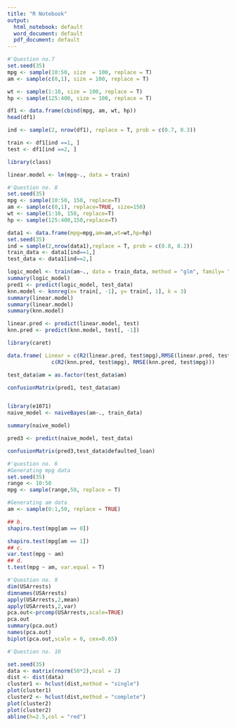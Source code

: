 ---
title: "R Notebook"
output:
  html_notebook: default
  word_document: default
  pdf_document: default
---

```{r}
#'Question no.7
set.seed(35)
mpg <- sample(10:50, size  = 100, replace = T)
am <- sample(c(0,1), size = 100, replace = T)

wt <- sample(1:10, size = 100, replace = T)
hp <- sample(125:400, size = 100, replace = T)

df1 <- data.frame(cbind(mpg, am, wt, hp))
head(df1)

ind <- sample(2, nrow(df1), replace = T, prob = c(0.7, 0.3))

train <- df1[ind ==1, ]
test <- df1[ind ==2, ]

library(class)

linear.model <- lm(mpg~., data = train)

```
```{r}
#'Question no. 8
set.seed(35)
mpg <- sample(10:50, 150, replace=T)
am <- sample(c(0,1), replace=TRUE, size=150)
wt <- sample(1:10, 150, replace=T)
hp <- sample(125:400,150,replace=T)

data1 <- data.frame(mpg=mpg,am=am,wt=wt,hp=hp)
set.seed(35)
ind = sample(2,nrow(data1),replace = T, prob = c(0.8, 0.2))
train_data <- data1[ind==1,]
test_data <- data1[ind==2,]

logic_model <- train(am~., data = train_data, method = "glm", family= "binomial")
summary(logic_model)
pred1 <- predict(logic_model, test_data)
knn.model <- knnreg(x= train[, -1], y= train[, 1], k = 3)
summary(linear.model)
summary(linear.model)
summary(knn.model)

linear.pred <- predict(linear.model, test)
knn.pred <- predict(knn.model, test[, -1])

library(caret)

data.frame( Linear = c(R2(linear.pred, test$mpg),RMSE(linear.pred, test$mpg)), knn=
              c(R2(knn.pred, test$mpg), RMSE(knn.pred, test$mpg)))

```


```{r}

test_data$am = as.factor(test_data$am)

confusionMatrix(pred1, test_data$am)


library(e1071)
naive_model <- naiveBayes(am~., train_data)

summary(naive_model)

pred3 <- predict(naive_model, test_data)

confusionMatrix(pred3,test_data$defaulted_loan)

```

```{r}
#'question no. 6
#Generating mpg data
set.seed(35)
range <- 10:50
mpg <- sample(range,50, replace = T)

#Generating am data
am <- sample(0:1,50, replace = TRUE)

## b.
shapiro.test(mpg[am == 0])

shapiro.test(mpg[am == 1])
## c.
var.test(mpg ~ am)
## d.
t.test(mpg ~ am, var.equal = T)


```

```{r}
#'Question no. 9
dim(USArrests)
dimnames(USArrests)
apply(USArrests,2,mean)
apply(USArrests,2,var)
pca.out<-prcomp(USArrests,scale=TRUE)
pca.out
summary(pca.out)
names(pca.out)
biplot(pca.out,scale = 0, cex=0.65)

```

```{r}
#'Question no. 10

set.seed(35)
data <- matrix(rnorm(50*2),ncol = 2)
dist <- dist(data)
cluster1 <- hclust(dist,method = "single")
plot(cluster1)
cluster2 <- hclust(dist,method = "complete")
plot(cluster2)
plot(cluster2)
abline(h=2.5,col = "red")
```


